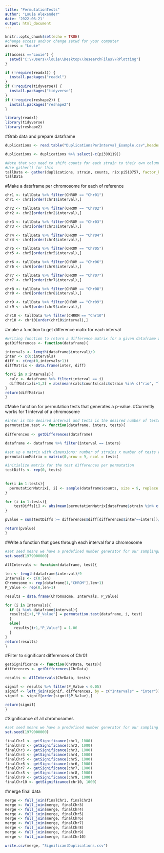 ---
title: "PermutationTests"
author: "Louie Alexander"
date: '2022-06-21'
output: html_document
---

```{r setup, include=FALSE}
knitr::opts_chunk$set(echo = TRUE)
#change access and/or change setwd for your computer
access = "Louie"

if(access =="Louie") {
  setwd("C:\\Users\\louie\\Desktop\\ResearchFiles\\RPlotting")
}

```

```{r}

if (!require(readxl)) {
  install.packages("readxl")
}
if (!require(tidyverse)) {
  install.packages("tidyverse")
}
if (!require(reshape2)) {
  install.packages("reshape2")
}

library(readxl)
library(tidyverse)
library(reshape2)

```
#Grab data and prepare dataframe
```{r}
duplications <- read.table("DuplicationsPerInterval_Example.csv",header=TRUE,sep = ',')

duplications <- duplications %>% select(-c(pi300119))

#Note that you need to shift counts for each strain to their own column, and have a column for strain name.
#Use gather() for this
tallData <- gather(duplications, strain, counts, rio:pi510757, factor_key = TRUE)
tallData

```

#Make a dataframe per chromosome for each of reference
```{r}
chr1 <- tallData %>% filter(CHROM == "Chr01") 
chr1 <- chr1[order(chr1$interval),]

chr2 <- tallData %>% filter(CHROM == "Chr02") 
chr2 <- chr2[order(chr2$interval),]

chr3 <- tallData %>% filter(CHROM == "Chr03") 
chr3 <- chr3[order(chr3$interval),]

chr4 <- tallData %>% filter(CHROM == "Chr04") 
chr4 <- chr4[order(chr4$interval),]

chr5 <- tallData %>% filter(CHROM == "Chr05") 
chr5 <- chr5[order(chr5$interval),]

chr6 <- tallData %>% filter(CHROM == "Chr06") 
chr6 <- chr6[order(chr6$interval),]

chr7 <- tallData %>% filter(CHROM == "Chr07") 
chr7 <- chr7[order(chr7$interval),]

chr8 <- tallData %>% filter(CHROM == "Chr08") 
chr8 <- chr8[order(chr8$interval),]

chr9 <- tallData %>% filter(CHROM == "Chr09") 
chr9 <- chr9[order(chr9$interval),]

chr10 <- tallData %>% filter(CHROM == "Chr10") 
chr10 <- chr10[order(chr10$interval),]
```

#make a function to get difference matix for each interval
```{r}
#writing function to return a difference matrix for a given dataframe above
getDifferences <- function(dataframe){

intervals <- length(dataframe$interval)/9
inter <- c(0:intervals)
diff <- c(rep(0,intervals+1))
diffMatrix <- data.frame(inter, diff)

for(i in 0:intervals){
  calc <- dataframe %>% filter(interval == i)
  diffMatrix[i+1,2] = abs(mean(calc$counts[calc$strain %in% c("rio", "leoti", "CA")]) - mean(calc$counts[calc$strain %in% c("pi297155", "pi229841", "pi329311", "pi506069", "pi655972", "pi510757")])) 
}
return(diffMatrix)
}
```

#Make function for permutation tests that generates a p-value.
#Currently works for 1 interval of a chromosome
```{r}
#inter is the desired interval and tests is the desired number of tests
permutation.test <- function(dataframe, inters, tests){
  
differences <- getDifferences(dataframe)

dataframe <- dataframe %>% filter(interval == inters)

#set up a matrix with dimensions: number of strains x number of tests desired
permutationMatrix = matrix(0,nrow = 9, ncol = tests)

#initialize matrix for the test differences per permutation
testDiffs <- rep(0, tests)
  
  
for(i in 1:tests){
  permutationMatrix[, i] <- sample(dataframe$counts, size = 9, replace = FALSE)
}

for (i in 1:tests){
    testDiffs[i] <- abs(mean(permutationMatrix[dataframe$strain %in% c("rio", "leoti", "CA"), i]) - mean(permutationMatrix[dataframe$strain %in% c("pi297155", "pi229841", "pi329311", "pi506069", "pi655972", "pi510757"), i]))
}  

pvalue = sum(testDiffs >= differences$diff[differences$inter==inters])/tests

return(pvalue)
}
```

#Write a function that goes through each interval for a chromosome
```{r}

#set seed means we have a predefined number generator for our samplings
set.seed(1979000000) 

AllIntervals <- function(dataframe, test){
  
len <- length(dataframe$interval)/9
Intervals <- c(0:len)
Chromosome <- rep(dataframe[1,"CHROM"],len+1)
P_Value <- rep(0,len+1) 

results = data.frame(Chromosome, Intervals, P_Value)

for (i in Intervals){
  if (i %in% dataframe$interval){
  results[i+1,"P_Value"] = permutation.test(dataframe, i, test)
  }
  else{
    results[i+1,"P_Value"] = 1.00
  }
}
return(results)
}

```

#Filter to significant differences of Chr01
```{r}
getSignificance <- function(ChrData, tests){
differences <- getDifferences(ChrData)

results <- AllIntervals(ChrData, tests)

signif <- results %>% filter(P_Value < 0.05)
signif <- left_join(signif, differences, by = c("Intervals" = "inter"))
signif <- signif[order(signif$P_Value),]

return(signif)
}

```

#Significance of all chromosomes
```{r}
#set seed means we have a predefined number generator for our sampling
set.seed(1979000000) 

finalChr1 <- getSignificance(chr1, 1000)
finalChr2 <- getSignificance(chr2, 1000)
finalChr3 <- getSignificance(chr3, 1000)
finalChr4 <- getSignificance(chr4, 1000)
finalChr5 <- getSignificance(chr5, 1000)
finalChr6 <- getSignificance(chr6, 1000)
finalChr7 <- getSignificance(chr7, 1000)
finalChr8 <- getSignificance(chr8, 1000)
finalChr9 <- getSignificance(chr9, 1000)
finalChr10 <- getSignificance(chr10, 1000)

```

#merge final data
```{r}
merge <- full_join(finalChr1, finalChr2)
merge <- full_join(merge, finalChr3)
merge <- full_join(merge, finalChr4)
merge <- full_join(merge, finalChr5)
merge <- full_join(merge, finalChr6)
merge <- full_join(merge, finalChr7)
merge <- full_join(merge, finalChr8)
merge <- full_join(merge, finalChr9)
merge <- full_join(merge, finalChr10)
```

```{r}
write.csv(merge, "SignificantDuplications.csv")
```

